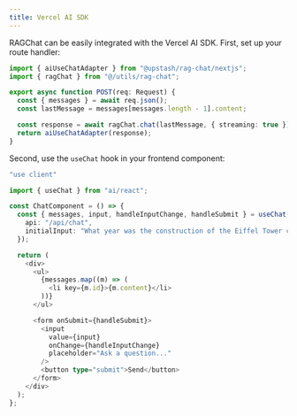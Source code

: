 ```yaml
---
title: Vercel AI SDK
---
```


RAGChat can be easily integrated with the Vercel AI SDK. First, set up your route handler:

```typescript
import { aiUseChatAdapter } from "@upstash/rag-chat/nextjs";
import { ragChat } from "@/utils/rag-chat";

export async function POST(req: Request) {
  const { messages } = await req.json();
  const lastMessage = messages[messages.length - 1].content;

  const response = await ragChat.chat(lastMessage, { streaming: true });
  return aiUseChatAdapter(response);
}
```

Second, use the `useChat` hook in your frontend component:

```typescript
"use client"

import { useChat } from "ai/react";

const ChatComponent = () => {
  const { messages, input, handleInputChange, handleSubmit } = useChat({
    api: "/api/chat",
    initialInput: "What year was the construction of the Eiffel Tower completed, and what is its height?",
  });

  return (
    <div>
      <ul>
        {messages.map((m) => (
          <li key={m.id}>{m.content}</li>
        ))}
      </ul>

      <form onSubmit={handleSubmit}>
        <input
          value={input}
          onChange={handleInputChange}
          placeholder="Ask a question..."
        />
        <button type="submit">Send</button>
      </form>
    </div>
  );
};
```

